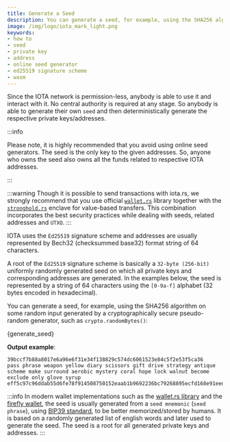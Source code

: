 ```yaml
---
title: Generate a Seed
description: You can generate a seed, for example, using the SHA256 algorithm on some random input generated by a cryptographically secure pseudo-random generator, such as crypto.randomBytes().
image: /img/logo/iota_mark_light.png
keywords:
- how to
- seed
- private key
- address
- online seed generator
- ed25519 signature scheme
- wasm
---
```


Since the IOTA network is permission-less, anybody is able to use it and interact with it. No central authority is
required at any stage. So anybody is able to generate their own `seed` and then deterministically generate the
respective private keys/addresses.

:::info

Please note, it is highly recommended that you avoid using online seed generators. The seed is the only key to the given
addresses. So, anyone who owns the seed also owns all the funds related to respective IOTA addresses.

:::

:::warning
Though it is possible to send transactions with iota.rs, we strongly recommend that you use official
[`wallet.rs`](https://wiki.iota.org/wallet.rs/welcome) library together with the
[`stronghold.rs`](https://wiki.iota.org/stronghold.rs/welcome) enclave for value-based transfers. This combination
incorporates the best security practices while dealing with seeds, related addresses and `UTXO`.
:::

IOTA uses the `Ed25519` signature scheme and addresses are usually represented by Bech32 (checksummed base32) format
string of 64 characters.

A root of the `Ed25519` signature scheme is basically a `32-byte (256-bit)` uniformly randomly generated seed
on which all private keys and corresponding addresses are generated. In the examples below, the seed is represented by
a string of 64 characters using the `[0-9a-f]` alphabet (32 bytes encoded in hexadecimal).

You can generate a seed, for example, using the SHA256 algorithm on some random input generated by a cryptographically
secure pseudo-random generator, such as `crypto.randomBytes()`:

<CodeBlock className="language-javascript">
  {generate_seed}
</CodeBlock>

**Output example**:
```plaintext
39bccf7b88a8017e6a96e6f31e34f138829c574dc6061523e84c5f2e53f5ca36
pass phrase weapon yellow diary scissors gift drive strategy antique scheme make surround aerobic mystery coral hope lock walnut become exclude only glove syrup
eff5c97c96ddab55d6fe78f914508750152eaab1b9692236bc79268895ecfd168e91eedd2489ed6c51fc44156b9a2e6c967e4edcfb649ff33d41581be4627347
```

:::info
In modern wallet implementations such as the [wallet.rs library](https://wiki.iota.org/wallet.rs/welcome) and the
[firefly wallet](https://blog.iota.org/firefly-beta-release/), the seed is usually generated from a `seed mnemonic`
(`seed phrase`), using [BIP39 standard](https://en.bitcoin.it/wiki/BIP_0039), to be better memorized/stored by humans.
It is based on a randomly generated list of english words and later used to generate the seed. The seed is a root for
all generated private keys and addresses.
:::
